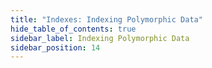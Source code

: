 ```yaml
---
title: "Indexes: Indexing Polymorphic Data"
hide_table_of_contents: true
sidebar_label: Indexing Polymorphic Data
sidebar_position: 14
---
```





<LanguageSwitcher supportedLanguages={supportedLanguages} />

<LanguageContent language="csharp">
   <IndexingPolymorphicDataCsharp />
</LanguageContent>

<LanguageContent language="java">
   <IndexingPolymorphicDataJava />
</LanguageContent>


<!---
### Indexes
- [Indexing Basics](../indexes/indexing-basics)
- [Indexing Related Documents](../indexes/indexing-related-documents)
- [Indexing Spatial Data](../indexes/indexing-spatial-data)
- [Indexing Hierarchical Data](../indexes/indexing-hierarchical-data)

### Querying
- [Basics](../indexes/querying/basics)


-->